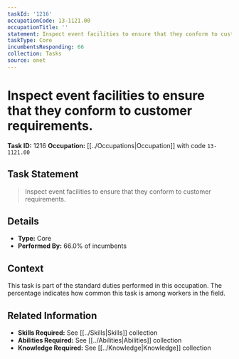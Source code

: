 ```yaml
---
taskId: '1216'
occupationCode: 13-1121.00
occupationTitle: ''
statement: Inspect event facilities to ensure that they conform to customer requirements.
taskType: Core
incumbentsResponding: 66
collection: Tasks
source: onet
---
```

# Inspect event facilities to ensure that they conform to customer requirements.

**Task ID:** 1216
**Occupation:** [[../Occupations|Occupation]] with code `13-1121.00`

## Task Statement

> Inspect event facilities to ensure that they conform to customer requirements.

## Details

- **Type:** Core
- **Performed By:** 66.0% of incumbents

## Context

This task is part of the standard duties performed in this occupation. The percentage indicates how common this task is among workers in the field.

## Related Information

- **Skills Required:** See [[../Skills|Skills]] collection
- **Abilities Required:** See [[../Abilities|Abilities]] collection
- **Knowledge Required:** See [[../Knowledge|Knowledge]] collection
